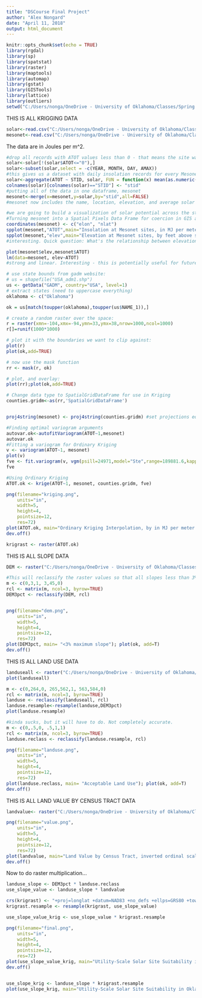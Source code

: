 ```yaml
---
title: "DSCourse Final Project"
author: "Alex Nongard"
date: "April 11, 2018"
output: html_document
---
```


```r
knitr::opts_chunk$set(echo = TRUE)
library(rgdal)
library(sp)  
library(spatstat)  
library(raster)  
library(maptools)  
library(automap)
library(gstat)
library(GISTools)
library(lattice)
library(outliers)
setwd("C:/Users/nonga/OneDrive - University of Oklahoma/Classes/Spring 2018/Data")
```


THIS IS ALL KRIGGING DATA

```r
solar<-read.csv("C:/Users/nonga/OneDrive - University of Oklahoma/Classes/Spring 2018/Data/18228275.csv")
mesonet<-read.csv("C:/Users/nonga/OneDrive - University of Oklahoma/Classes/Spring 2018/Data/station_info.csv")
```

The data are in Joules per m^2.

```r
#drop all records with ATOT values less than 0 - that means the site was not online yet for the given time period. This brings us from 1,227,380 observations to 986614
solar<-solar[!(solar$ATOT<="0"),] 
solar<-subset(solar,select = -c(YEAR, MONTH, DAY, AMAX))
#this gives us a dataset with daily insolation records for every Mesonet site. To do interpolation, however, we need one number for each site. We will go with the average value, as long-term values are what are most important to siting an investment like a solar farm.
solar<-aggregate(ATOT ~ STID, solar, FUN = function(x) mean(as.numeric(as.character(x))))
colnames(solar)[colnames(solar)=="STID"] <- "stid"
#putting all of the data in one dataframe, mesonet
mesonet<-merge(x=mesonet,y=solar,by="stid",all=FALSE)
#mesonet now includes the name, location, elevation, and average solar insolation for each of the 98 sites. 
```

```r
#we are going to build a visualization of solar potential across the state
#Turning mesonet into a Spatial Pixels Data Frame for coercion in GIS applications
coordinates(mesonet) <- c("elon", "nlat")
spplot(mesonet,"ATOT",main="Insolation at Mesonet sites, in MJ per meter squared")
spplot(mesonet,"elev",main="Elevation at Mesonet sites, by feet above sea level")
#interesting. Quick question: What's the relationship between elevation and the mean solar value?

plot(mesonet$elev,mesonet$ATOT)
lm(data=mesonet, elev~ATOT)
#strong and linear. Interesting - this is potentially useful for future applications
```



```r
# use state bounds from gadm website:
# us = shapefile("USA_adm1.shp")
us <- getData("GADM", country="USA", level=1)
# extract states (need to uppercase everything)
oklahoma <- c("Oklahoma")

ok = us[match(toupper(oklahoma),toupper(us$NAME_1)),]

# create a random raster over the space:        
r = raster(xmn=-104,xmx=-94,ymn=33,ymx=38,nrow=1000,ncol=1000)
r[]=runif(1000*1000)

# plot it with the boundaries we want to clip against:
plot(r)
plot(ok,add=TRUE)

# now use the mask function
rr <- mask(r, ok)

# plot, and overlay:
plot(rr);plot(ok,add=TRUE)

# Change data type to SpatialGridDataFrame for use in Kriging
counties.gridm<-as(rr,'SpatialGridDataFrame')


proj4string(mesonet) <- proj4string(counties.gridm) #set projections equal to each other (latlong, not a real projection)
```

```r
#Finding optimal variogram arguments
autovar.ok<-autofitVariogram(ATOT~1,mesonet)
autovar.ok
#Fitting a variogram for Ordinary Kriging
v <- variogram(ATOT~1, mesonet)
plot(v)
fve <- fit.variogram(v, vgm(psill=24971,model="Ste",range=189881.6,kappa=1.1))
fve

#Using Ordinary Kriging 
ATOT.ok <- krige(ATOT~1, mesonet, counties.gridm, fve)

png(filename="kriging.png", 
    units="in", 
    width=5, 
    height=4, 
    pointsize=12, 
    res=72)
plot(ATOT.ok, main="Ordinary Kriging Interpolation, by in MJ per meter squared"); plot(ok, add=T)
dev.off()

krigrast <- raster(ATOT.ok)
```



THIS IS ALL SLOPE DATA

```r
DEM <- raster("C:/Users/nonga/OneDrive - University of Oklahoma/Classes/Spring 2018/Data/okslope1.tif")

#This will reclassify the raster values so that all slopes less than 3% go to 1 and all slopes greater than 3% go to 0 - a hard Boolean classifier for later. 
m <- c(0,3,1, 3,45,0)
rcl <- matrix(m, ncol=3, byrow=TRUE)
DEM3pct <- reclassify(DEM, rcl)


png(filename="dem.png", 
    units="in", 
    width=5, 
    height=4, 
    pointsize=12, 
    res=72)
plot(DEM3pct, main= "<3% maximum slope"); plot(ok, add=T)
dev.off()
```




THIS IS ALL LAND USE DATA
```r
landuseall <- raster("C:/Users/nonga/OneDrive - University of Oklahoma/Classes/Spring 2018/Data/tif3.tif")
plot(landuseall)

m <- c(0,264,0, 265,562,1, 563,584,0)
rcl <- matrix(m, ncol=3, byrow=TRUE)
landuse <- reclassify(landuseall, rcl)
landuse.resample<-resample(landuse,DEM3pct)
plot(landuse.resample)

#kinda sucks, but it will have to do. Not completely accurate. 
m <- c(0,.5,0, .5,1,1)
rcl <- matrix(m, ncol=3, byrow=TRUE)
landuse.reclass <- reclassify(landuse.resample, rcl)

png(filename="landuse.png", 
    units="in", 
    width=5, 
    height=4, 
    pointsize=12, 
    res=72)
plot(landuse.reclass, main= "Acceptable Land Use"); plot(ok, add=T)
dev.off()
```


THIS IS ALL LAND VALUE BY CENSUS TRACT DATA 

```r
landvalue<- raster("C:/Users/nonga/OneDrive - University of Oklahoma/Classes/Spring 2018/Data/medvalreverse1.tif")

png(filename="value.png", 
    units="in", 
    width=5, 
    height=4, 
    pointsize=12, 
    res=72)
plot(landvalue, main="Land Value by Census Tract, inverted ordinal scale"); plot(ok, add=T)
dev.off()
```

Now to do raster multiplication...


```r
landuse_slope <- DEM3pct * landuse.reclass
use_slope_value <- landuse_slope * landvalue

crs(krigrast) <- "+proj=longlat +datum=NAD83 +no_defs +ellps=GRS80 +towgs84=0,0,0"
krigrast.resample <- resample(krigrast, use_slope_value)

use_slope_value_krig <- use_slope_value * krigrast.resample

png(filename="final.png", 
    units="in", 
    width=5, 
    height=4, 
    pointsize=12, 
    res=72)
plot(use_slope_value_krig, main="Utility-Scale Solar Site Suitability in Oklahoma"); plot(ok, add=T)
dev.off()


use_slope_krig <- landuse_slope * krigrast.resample
plot(use_slope_krig, main="Utility-Scale Solar Site Suitability in Oklahoma, minus cost element"); plot(ok, add=T)
```





